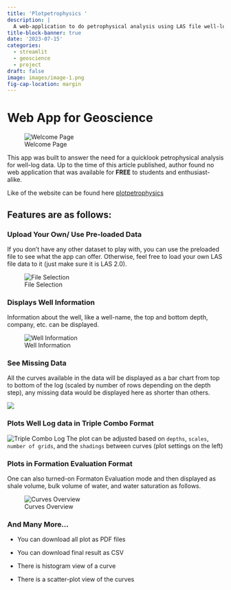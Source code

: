 ```yaml
---
title: 'Plotpetrophysics '
description: |
  A web-application to do petrophysical analysis using LAS file well-log data
title-block-banner: true
date: '2023-07-15'
categories:
  - streamlit
  - geoscience
  - project
draft: false
image: images/image-1.png
fig-cap-location: margin
---
```


# Web App for Geoscience

![Welcome Page](images/image-0.png)

This app was built to answer the need for a quicklook petrophysical analysis for well-log data. Up to the time of this article published, author found no web application that was available for **FREE** to students and enthusiast-alike.

Like of the website can be found here [plotpetrophysics](https://plotpetrophysics.streamlit.app)

## Features are as follows:

### Upload Your Own/ Use Pre-loaded Data

If you don't have any other dataset to play with, you can use the preloaded file to see what the app can offer. Otherwise, feel free to load your own LAS file data to it (just make sure it is LAS 2.0).

![File Selection](images/image-2.gif)

### Displays Well Information

Information about the well, like a well-name, the top and bottom depth, company, etc. can be displayed.

![Well Information](images/image-3.png)

### See Missing Data

All the curves available in the data will be displayed as a bar chart from top to bottom of the log (scaled by number of rows depending on the depth step), any missing data would be displayed here as shorter than others.

![](images/image-5.png)

### Plots Well Log data in Triple Combo Format

![Triple Combo Log](images/image-1.png){fig-align="center"} The plot can be adjusted based on `depths`, `scales`, `number of grids`, and the `shadings` between curves (plot settings on the left)

### Plots in Formation Evaluation Format

One can also turned-on Formaton Evaluation mode and then displayed as shale volume, bulk volume of water, and water saturation as follows.

![Curves Overview](images/image-6.png)

### And Many More...

-   You can download all plot as PDF files

-   You can download final result as CSV

-   There is histogram view of a curve

-   There is a scatter-plot view of the curves
